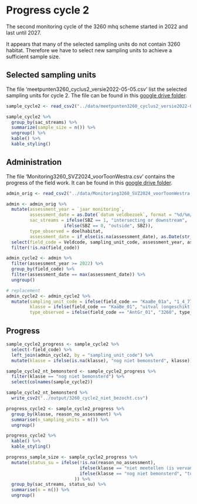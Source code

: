 # Progress cycle 2

The second monitoring cycle of the 3260 mhq scheme started in 2022 and last until 2027.

It appears that many of the selected sampling units do not contain 3260 habitat. Therefore we have to select new sampling units to achieve a sufficient sample size.

## Selected sampling units

The file 'meetpunten3260_cyclus2_versie2022-05-05.csv' list the selected sampling units for cycle 2.
The file can be found in this [google drive folder](https://drive.google.com/drive/folders/1UNKCLEgiYq2r6EkfWXMkppSDraPcqfAU).

```r
sample_cycle2 <- read_csv2("../data/meetpunten3260_cyclus2_versie2022-05-05.csv")
```
```r
sample_cycle2 %>%
  group_by(sac_streams) %>%
  summarize(sample_size = n()) %>%
  ungroup() %>%
  kable() %>%
  kable_styling()
```



## Administration

The file 'Monitoring3260_SVZ2024_voorToonWestra.csv' contains the progress of the field work.
It can be found in this [google drive folder](https://drive.google.com/drive/folders/1DHLwdrp7i_rIwIfrj3-Tm_yXhvdm19D4).

```r
admin_orig <- read_csv2("../data/Monitoring3260_SVZ2024_voorToonWestra.csv")

admin <- admin_orig %>%
  mutate(assessment_year = `jaar monitoring`,
         assessment_date = as.Date(`datum veldbezoek`, format = "%d/%m/%Y"),
         sac_streams = ifelse(SBZ == 1, "intersecting or downstream",
                      ifelse(SBZ == 0, "outside", SBZ)),
         type_observed = doelhabitat,
         assessment_date = if_else(is.na(assessment_date), as.Date(str_c(assessment_year, "-01-01")), assessment_date)) %>%
  select(field_code = Veldcode, sampling_unit_code, assessment_year, assessment_date, type_observed, klasse, reason_no_assessment = `reden geen bemonstering/ongeschikt`, x_assessment = x, y_assessment = y, position_change = `locatie SO of SA verschoven (xy aangepast tov origineel aangereikt meetpunt, volgens protocol)`) %>%
  filter(!is.na(field_code))

admin_cycle2 <- admin %>%
  filter(assessment_year >= 2022) %>%
  group_by(field_code) %>%
  filter(assessment_date == max(assessment_date)) %>%
  ungroup()

# replacement
admin_cycle2 <- admin_cycle2 %>%
  mutate(sampling_unit_code = ifelse(field_code == "KaaBe_01a", "1_4_772", sampling_unit_code),
         klasse = ifelse(field_code == "KaaBe_01", "uitval (ongeschikt)", klasse),
         type_observed = ifelse(field_code == "AntGr_01", "3260", type_observed))

```

## Progress

```r
sample_cycle2_progress <- sample_cycle2 %>%
  select(-field_code) %>%
  left_join(admin_cycle2, by = "sampling_unit_code") %>%
  mutate(klasse = ifelse(is.na(klasse), "nog niet bemonsterd", klasse))

sample_cycle2_nt_bemonsterd <- sample_cycle2_progress %>%
  filter(klasse == "nog niet bemonsterd") %>%
  select(colnames(sample_cycle2))

sample_cycle2_nt_bemonsterd %>%
  write_csv2("../output/3260_cycle2_niet_bezocht.csv")
```

```r
progress_cycle2 <- sample_cycle2_progress %>%
  group_by(klasse, reason_no_assessment) %>%
  summarise(n_sampling_units = n()) %>%
  ungroup() 

progress_cycle2 %>%
  kable() %>%
  kable_styling()
```

```r
progress_sample_size <- sample_cycle2_progress %>%
  mutate(status_su = ifelse(!is.na(reason_no_assessment), 
                            ifelse(klasse == "niet meetellen (is vervangen)", "replaced", "not_measured"),
                            ifelse(klasse == "nog niet bemonsterd", "to_do", "measured")
                          )) %>%
  group_by(sac_streams, status_su) %>%
  summarise(n = n()) %>%
  ungroup()

```

